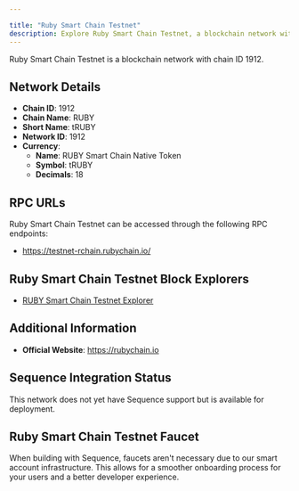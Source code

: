 ```yaml
---

title: "Ruby Smart Chain Testnet"
description: Explore Ruby Smart Chain Testnet, a blockchain network with chain ID 1912. Learn about its native currency, RUBY Smart Chain Native Token, and how to interact with the network.
---
```




Ruby Smart Chain Testnet is a blockchain network with chain ID 1912.

## Network Details

- **Chain ID**: 1912
- **Chain Name**: RUBY
- **Short Name**: tRUBY
- **Network ID**: 1912
- **Currency**: 
  - **Name**: RUBY Smart Chain Native Token
  - **Symbol**: tRUBY
  - **Decimals**: 18

## RPC URLs

Ruby Smart Chain Testnet can be accessed through the following RPC endpoints:

- https://testnet-rchain.rubychain.io/

## Ruby Smart Chain Testnet Block Explorers

- [RUBY Smart Chain Testnet Explorer](https://testnet.rubyscan.net)

## Additional Information

- **Official Website**: https://rubychain.io

## Sequence Integration Status

This network does not yet have Sequence support but is available for deployment.

## Ruby Smart Chain Testnet Faucet

When building with Sequence, faucets aren't necessary due to our smart account infrastructure. This allows for a smoother onboarding process for your users and a better developer experience.
